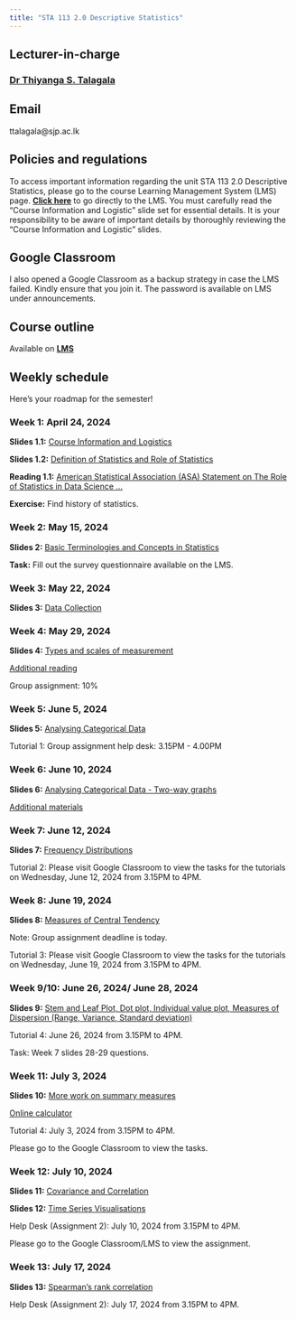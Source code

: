 ```yaml
---
title: "STA 113 2.0 Descriptive Statistics"
---
```


## Lecturer-in-charge

### [Dr Thiyanga S. Talagala](https://thiyanga.netlify.app/)

## Email

ttalagala\@sjp.ac.lk

## Policies and regulations

To access important information regarding the unit STA 113 2.0 Descriptive Statistics, please go to the course Learning Management System (LMS) page. [**Click here**](https://lms.fas.sjp.ac.lk/enrol/index.php?id=3646) to go directly to the LMS. You must carefully read the "Course Information and Logistic" slide set for essential details. It is your responsibility to be aware of important details by thoroughly reviewing the "Course Information and Logistic" slides.

## Google Classroom

I also opened a Google Classroom as a backup strategy in case the LMS failed. Kindly ensure that you join it. The password is available on LMS under announcements.

## Course outline

Available on [**LMS**](https://lms.fas.sjp.ac.lk/enrol/index.php?id=3646)

## Weekly schedule

Here’s your roadmap for the semester!

### Week 1: April 24, 2024

**Slides 1.1:** [Course Information and Logistics](./week0/index.html)

**Slides 1.2:** [Definition of Statistics and Role of Statistics](./week1/index.html)

**Reading 1.1:** [American Statistical Association (ASA) Statement on The Role of Statistics in Data Science ...](https://www.amstat.org/docs/default-source/amstat-documents/the-role-of-statistics-in-data-science-and-artificial-intelligence.pdf)

**Exercise:** Find history of statistics.

### Week 2: May 15, 2024

**Slides 2:** [Basic Terminologies and Concepts in Statistics](./week2/index.html)

**Task:** Fill out the survey questionnaire available on the LMS.

### Week 3: May 22, 2024

**Slides 3:** [Data Collection](./Week3/index.html)

### Week 4: May 29, 2024

**Slides 4:** [Types and scales of measurement](./week4/index.html)

[Additional reading](https://www.statology.org/levels-of-measurement-nominal-ordinal-interval-and-ratio/)

Group assignment: 10%

### Week 5: June 5, 2024

**Slides 5:** [Analysing Categorical Data](./week5/index.html)

Tutorial 1: Group assignment help desk: 3.15PM - 4.00PM

### Week 6: June 10, 2024

**Slides 6:** [Analysing Categorical Data - Two-way graphs](./week6/index.html)

[Additional materials](./week5/tables.pdf)

### Week 7: June 12, 2024

**Slides 7:** [Frequency Distributions](./week7/index.html)

<!--[Additional Reading](https://statisticstechs.weebly.com/desciptive-statistics/frequency-distribution-and-data-presentation)-->

Tutorial 2: Please visit Google Classroom to view the tasks for the tutorials on Wednesday, June 12, 2024 from 3.15PM to 4PM.

### Week 8: June 19, 2024

**Slides 8:** [Measures of Central Tendency](./week8/index.html)

Note: Group assignment deadline is today.

Tutorial 3: Please visit Google Classroom to view the tasks for the tutorials on Wednesday, June 19, 2024 from 3.15PM to 4PM.

### Week 9/10: June 26, 2024/ June 28, 2024

**Slides 9:** [Stem and Leaf Plot, Dot plot, Individual value plot, Measures of Dispersion (Range, Variance, Standard deviation)](./week9/index.html)

Tutorial 4: June 26, 2024 from 3.15PM to 4PM.

Task: Week 7 slides 28-29 questions.

### Week 11: July 3, 2024

**Slides 10:** [More work on summary measures](./week10/index.html)

[Online calculator](https://www.hackmath.net/en/calculator/quartile-q1-q3)

Tutorial 4: July 3, 2024 from 3.15PM to 4PM.

Please go to the Google Classroom to view the tasks.

### Week 12: July 10, 2024

**Slides 11:** [Covariance and Correlation](./week11/index.html)

**Slides 12:** [Time Series Visualisations](./week12/index.html)

Help Desk (Assignment 2): July 10, 2024 from 3.15PM to 4PM.

Please go to the Google Classroom/LMS to view the assignment.

### Week 13: July 17, 2024

**Slides 13:** [Spearman's rank correlation](./week13/index.html)

Help Desk (Assignment 2): July 17, 2024 from 3.15PM to 4PM.
